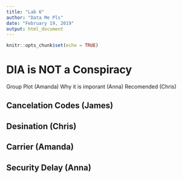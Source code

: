 ---
title: "Lab 6"
author: "Data Me Pls"
date: "February 19, 2019"
output: html_document
---

```{r setup, include=FALSE}
knitr::opts_chunk$set(echo = TRUE)
```

# DIA is NOT a Conspiracy
Group Plot (Amanda)
Why it is imporant (Anna)
Recomended (Chris)


## Cancelation Codes (James)
## Desination (Chris)
## Carrier (Amanda)
## Security Delay (Anna)